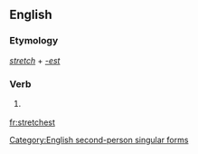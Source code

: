 ==English==

===Etymology===
''[[stretch]]'' + ''[[-est]]''

===Verb===
{{en-verb form}}

# {{context|archaic|lang=en}} {{form of|Second-person singular simple present form|stretch}}

[[Category:English second-person singular forms]]

[[fr:stretchest]]